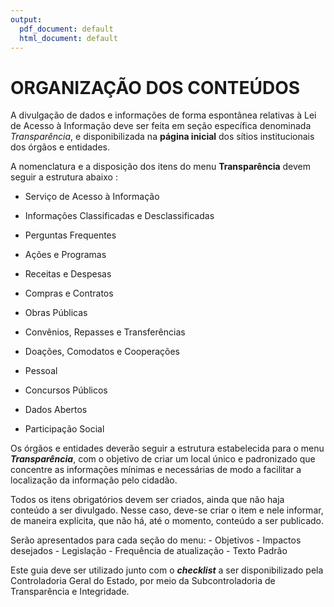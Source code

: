 ---
output:
  pdf_document: default
  html_document: default
---
# ORGANIZAÇÃO DOS CONTEÚDOS

A divulgação de dados e informações de forma espontânea relativas à Lei de Acesso à Informação deve ser feita em seção específica denominada *Transparência*, e disponibilizada na **página inicial** dos sítios institucionais dos órgãos e entidades. 

A nomenclatura e a disposição dos itens do menu **Transparência** devem seguir a estrutura abaixo :

- Serviço de Acesso à Informação

-	Informações Classificadas e Desclassificadas

- Perguntas Frequentes

-	Ações e Programas

-	Receitas e Despesas

-	Compras e Contratos

- Obras Públicas

-	Convênios, Repasses e Transferências

- Doações, Comodatos e Cooperações

-	Pessoal

-	Concursos Públicos

-	Dados Abertos

- Participação Social

Os órgãos e entidades deverão seguir a estrutura estabelecida para o menu ***Transparência***, com o objetivo de criar um local único e padronizado que concentre as informações mínimas e necessárias de modo a facilitar a localização da informação pelo cidadão.

Todos os itens obrigatórios devem ser criados, ainda que não haja conteúdo a ser divulgado. Nesse caso, deve-se criar o item e nele informar, de maneira explícita, que não há, até o momento, conteúdo a ser publicado. 

Serão apresentados para cada seção do menu:
- Objetivos
- Impactos desejados
- Legislação
- Frequência de atualização
- Texto Padrão

Este guia deve ser utilizado junto com o ***checklist*** a ser disponibilizado pela Controladoria Geral do Estado, por meio da Subcontroladoria de Transparência e Integridade.
